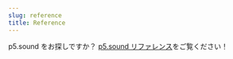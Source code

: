 ```yaml
---
slug: reference
title: Reference
---
```


p5.sound をお探しですか？ <a href="https://p5js-i18n-ja.pages.dev/ja/reference/#/libraries/p5.sound">p5.sound リファレンス</a>をご覧ください！

